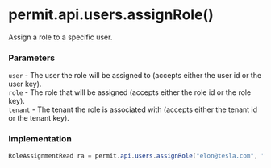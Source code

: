 # permit.api.users.assignRole()

Assign a role to a specific user.

### Parameters

`user` - The user the role will be assigned to (accepts either the user id or the user key).<br/>
`role` - The role that will be assigned (accepts either the role id or the role key).<br/>
`tenant` - The tenant the role is associated with (accepts either the tenant id or the tenant key).<br/>

### Implementation

```java
RoleAssignmentRead ra = permit.api.users.assignRole("elon@tesla.com", "admin", "tesla");
```
